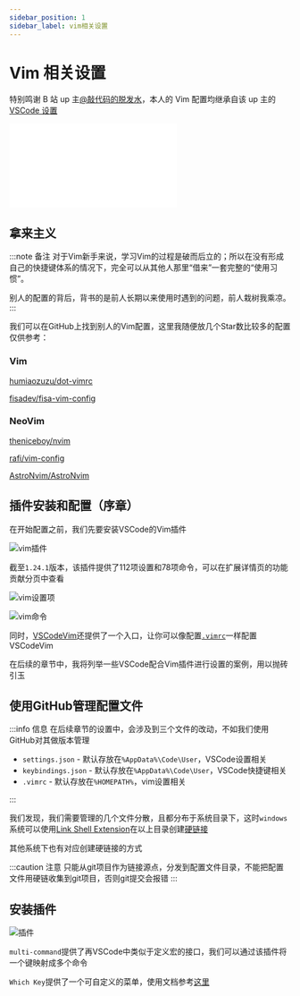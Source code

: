 ```yaml
---
sidebar_position: 1
sidebar_label: vim相关设置
---
```


# Vim 相关设置

特别鸣谢 B 站 up 主[@敲代码的脱发水](https://space.bilibili.com/26319956)，本人的 Vim 配置均继承自该 up 主的[VSCode 设置](https://github.com/ravenxrz/dotfiles/tree/master/vscode)

<div class="iframe-container">
  <iframe
    src="//player.bilibili.com/player.html?aid=811307930&bvid=BV1s34y1Y79u&cid=713241300&page=1"
    scrolling="no"
    border="0"
    frameborder="no"
    framespacing="0"
    allowfullscreen="true"
  >
    {' '}
  </iframe>
</div>

## 拿来主义

:::note 备注
对于Vim新手来说，学习Vim的过程是破而后立的；所以在没有形成自己的快捷键体系的情况下，完全可以从其他人那里“借来”一套完整的“使用习惯”。

别人的配置的背后，背书的是前人长期以来使用时遇到的问题，前人栽树我乘凉。
:::

我们可以在GitHub上找到别人的Vim配置，这里我随便放几个Star数比较多的配置仅供参考：

### Vim

[humiaozuzu/dot-vimrc](https://github.com/humiaozuzu/dot-vimrc)

[fisadev/fisa-vim-config](https://github.com/fisadev/fisa-vim-config)

### NeoVim

[theniceboy/nvim](https://github.com/theniceboy/nvim)

[rafi/vim-config](https://github.com/rafi/vim-config)

[AstroNvim/AstroNvim](https://github.com/AstroNvim/AstroNvim)

## 插件安装和配置（序章）

在开始配置之前，我们先要安装VSCode的Vim插件

![vim插件](https://files.catbox.moe/6kurii.png)

截至`1.24.1`版本，该插件提供了112项设置和78项命令，可以在扩展详情页的功能贡献分页中查看

![vim设置项](https://files.catbox.moe/v45t9r.png)

![vim命令](https://files.catbox.moe/6y6kom.png)

同时，[VSCodeVim](https://github.com/VSCodeVim/Vim)还提供了一个入口，让你可以像配置[`.vimrc`](https://github.com/VSCodeVim/Vim#vimrc-support)一样配置VSCodeVim

在后续的章节中，我将列举一些VSCode配合Vim插件进行设置的案例，用以抛砖引玉

## 使用GitHub管理配置文件

:::info 信息
在后续章节的设置中，会涉及到三个文件的改动，不如我们使用GitHub对其做版本管理

- `settings.json` - 默认存放在`%AppData%\Code\User`，VSCode设置相关
- `keybindings.json` - 默认存放在`%AppData%\Code\User`，VSCode快捷键相关
- `.vimrc` - 默认存放在`%HOMEPATH%`，vim设置相关

:::

我们发现，我们需要管理的几个文件分散，且都分布于系统目录下，这时`windows`系统可以使用[Link Shell Extension](https://schinagl.priv.at/nt/hardlinkshellext/linkshellextension.html#contact)在以上目录创建[硬链接](https://baike.baidu.com/item/%E7%A1%AC%E9%93%BE%E6%8E%A5/2088758)

其他系统下也有对应创建硬链接的方式

:::caution 注意
只能从git项目作为链接源点，分发到配置文件目录，不能把配置文件用硬链收集到git项目，否则git提交会报错
:::

## 安装插件

![插件](https://files.catbox.moe/aawrth.png)

`multi-command`提供了再VSCode中类似于定义宏的接口，我们可以通过该插件将一个键映射成多个命令

`Which Key`提供了一个可自定义的菜单，使用文档参考[这里](https://vspacecode.github.io/docs/whichkey/)
